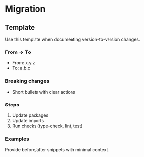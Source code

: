 # Migration
## Template
Use this template when documenting version-to-version changes.

### From → To
- From: x.y.z
- To: a.b.c

### Breaking changes
- Short bullets with clear actions

### Steps
1. Update packages
2. Update imports
3. Run checks (type-check, lint, test)

### Examples
Provide before/after snippets with minimal context.
